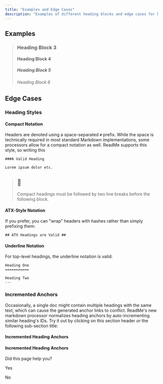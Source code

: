 ```yaml
---
title: "Examples and Edge Cases"
description: "Examples of different heading blocks and edge cases for headers"
---
```

## Examples

> ### Heading Block 3
> 
> #### Heading Block 4
> 
> ##### Heading Block 5
> 
> ###### Heading Block 6

## Edge Cases

### Heading Styles

#### Compact Notation

Headers are denoted using a space-separated `#` prefix. While the space is technically required in most standard Markdown implementations, some processors allow for a compact notation as well. ReadMe supports this style, so writing this

```
###A Valid Heading

Lorem ipsum dolor etc.

```

> ## 🛑
> 
> Compact headings must be followed by two line breaks before the following block.

#### ATX-Style Notation

If you prefer, you can "wrap" headers with hashes rather than simply prefixing them:

```
## ATX Headings are Valid ##

```

#### Underline Notation

For top-level headings, the underline notation is valid:

```
Heading One
===========

Heading Two
---

```

### Incremented Anchors

Occasionally, a single doc might contain multiple headings with the same text, which can cause the generated anchor links to conflict. ReadMe's new markdown processor normalizes heading anchors by auto-incrementing similar heading's IDs. Try it out by clicking on this section header _or_ the following sub-section title:

#### Incremented Heading Anchors

#### Incremented Heading Anchors

Did this page help you?

Yes

No